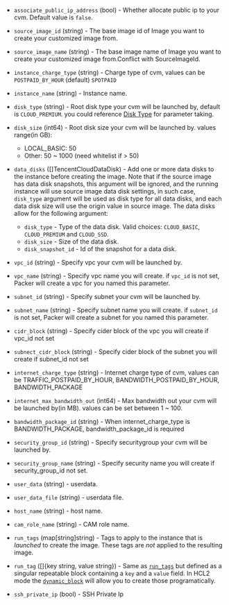 <!-- Code generated from the comments of the TencentCloudRunConfig struct in builder/tencentcloud/cvm/run_config.go; DO NOT EDIT MANUALLY -->

- `associate_public_ip_address` (bool) - Whether allocate public ip to your cvm.
  Default value is `false`.

- `source_image_id` (string) - The base image id of Image you want to create
  your customized image from.

- `source_image_name` (string) - The base image name of Image you want to create your
  customized image from.Conflict with SourceImageId.

- `instance_charge_type` (string) - Charge type of cvm, values can be `POSTPAID_BY_HOUR` (default) `SPOTPAID`

- `instance_name` (string) - Instance name.

- `disk_type` (string) - Root disk type your cvm will be launched by, default is `CLOUD_PREMIUM`. you could
  reference [Disk Type](https://intl.cloud.tencent.com/document/product/213/15753#SystemDisk)
  for parameter taking.

- `disk_size` (int64) - Root disk size your cvm will be launched by. values range(in GB):
  - LOCAL_BASIC: 50
  - Other: 50 ~ 1000 (need whitelist if > 50)

- `data_disks` ([]TencentCloudDataDisk) - Add one or more data disks to the instance before creating the image.
  Note that if the source image has data disk snapshots, this argument
  will be ignored, and the running instance will use source image data
  disk settings, in such case, `disk_type` argument will be used as disk
  type for all data disks, and each data disk size will use the origin
  value in source image.
  The data disks allow for the following argument:
  -  `disk_type` - Type of the data disk. Valid choices: `CLOUD_BASIC`, `CLOUD_PREMIUM` and `CLOUD_SSD`.
  -  `disk_size` - Size of the data disk.
  -  `disk_snapshot_id` - Id of the snapshot for a data disk.

- `vpc_id` (string) - Specify vpc your cvm will be launched by.

- `vpc_name` (string) - Specify vpc name you will create. if `vpc_id` is not set, Packer will
  create a vpc for you named this parameter.

- `subnet_id` (string) - Specify subnet your cvm will be launched by.

- `subnet_name` (string) - Specify subnet name you will create. if `subnet_id` is not set, Packer will
  create a subnet for you named this parameter.

- `cidr_block` (string) - Specify cider block of the vpc you will create if vpc_id not set

- `subnect_cidr_block` (string) - Specify cider block of the subnet you will create if
  subnet_id not set

- `internet_charge_type` (string) - Internet charge type of cvm, values can be TRAFFIC_POSTPAID_BY_HOUR, BANDWIDTH_POSTPAID_BY_HOUR, BANDWIDTH_PACKAGE

- `internet_max_bandwidth_out` (int64) - Max bandwidth out your cvm will be launched by(in MB).
  values can be set between 1 ~ 100.

- `bandwidth_package_id` (string) - When internet_charge_type is BANDWIDTH_PACKAGE, bandwidth_package_id is required

- `security_group_id` (string) - Specify securitygroup your cvm will be launched by.

- `security_group_name` (string) - Specify security name you will create if security_group_id not set.

- `user_data` (string) - userdata.

- `user_data_file` (string) - userdata file.

- `host_name` (string) - host name.

- `cam_role_name` (string) - CAM role name.

- `run_tags` (map[string]string) - Tags to apply to the instance that is _launched_ to create the image.
  These tags are _not_ applied to the resulting image.

- `run_tag` ([]{key string, value string}) - Same as [`run_tags`](#run_tags) but defined as a singular repeatable
  block containing a `key` and a `value` field. In HCL2 mode the
  [`dynamic_block`](/packer/docs/templates/hcl_templates/expressions#dynamic-blocks)
  will allow you to create those programatically.

- `ssh_private_ip` (bool) - SSH Private Ip

<!-- End of code generated from the comments of the TencentCloudRunConfig struct in builder/tencentcloud/cvm/run_config.go; -->
